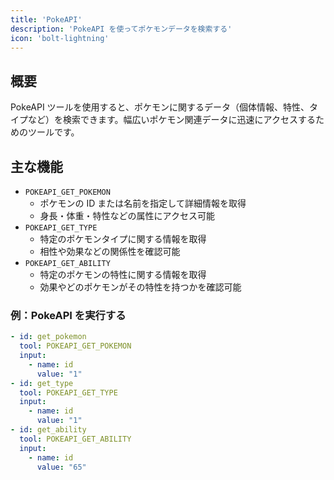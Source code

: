 ```yaml
---
title: 'PokeAPI'
description: 'PokeAPI を使ってポケモンデータを検索する'
icon: 'bolt-lightning'
---
```


## 概要
PokeAPI ツールを使用すると、ポケモンに関するデータ（個体情報、特性、タイプなど）を検索できます。幅広いポケモン関連データに迅速にアクセスするためのツールです。

## 主な機能
- `POKEAPI_GET_POKEMON`
  - ポケモンの ID または名前を指定して詳細情報を取得
  - 身長・体重・特性などの属性にアクセス可能
- `POKEAPI_GET_TYPE`
  - 特定のポケモンタイプに関する情報を取得
  - 相性や効果などの関係性を確認可能
- `POKEAPI_GET_ABILITY`
  - 特定のポケモンの特性に関する情報を取得
  - 効果やどのポケモンがその特性を持つかを確認可能

### 例：PokeAPI を実行する
```yaml
- id: get_pokemon
  tool: POKEAPI_GET_POKEMON
  input:
    - name: id
      value: "1"
- id: get_type
  tool: POKEAPI_GET_TYPE
  input:
    - name: id
      value: "1"
- id: get_ability
  tool: POKEAPI_GET_ABILITY
  input:
    - name: id
      value: "65"
```
